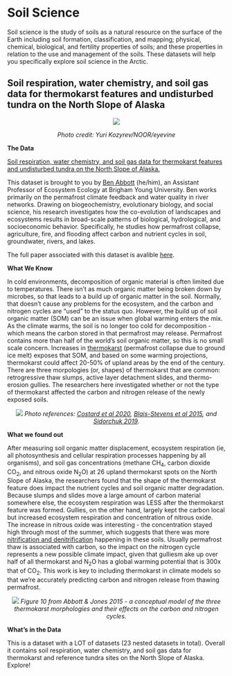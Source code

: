 # **Soil Science** {-#soil} 

Soil science is the study of soils as a natural resource on the surface of the Earth including soil formation, classification, and mapping; physical, chemical, biological, and fertility properties of soils; and these properties in relation to the use and management of the soils. These datasets will help you specifically explore soil science in the Arctic.

##  Soil respiration, water chemistry, and soil gas data for thermokarst features and undisturbed tundra on the North Slope of Alaska {-#new-section}

<center>
![](images/soil1.jpg)

*Photo credit: Yuri Kozyrev/NOOR/eyevine*
<br>
</center> 

<p>
**The Data**

[Soil respiration, water chemistry, and soil gas data for thermokarst features and undisturbed tundra on the North Slope of Alaska.](https://doi.org/10.18739/A23T9D71C)

This dataset is brought to you by [Ben Abbott](https://pws.byu.edu/ben-abbott-lab/about-ben-abbott) (he/him), an Assistant Professor of Ecosystem Ecology at Brigham Young University. Ben works primarily on the permafrost climate feedback and water quality in river networks. Drawing on biogeochemistry, evolutionary biology, and social science, his research investigates how the co-evolution of landscapes and ecosystems results in broad-scale patterns of biological, hydrological, and socioeconomic behavior. Specifically, he studies how permafrost collapse, agriculture, fire, and flooding affect carbon and nutrient cycles in soil, groundwater, rivers, and lakes.

The full paper associated with this dataset is avalible [here](https://onlinelibrary.wiley.com/doi/abs/10.1111/gcb.13069).

**What We Know**

In cold environments, decomposition of organic material is often limited due to temperatures. There isn't as much organic matter being broken down by microbes, so that leads to a build up of organic matter in the soil. Normally, that doesn't cause any problems for the ecosystem, and the carbon and nitrogen cycles are "used" to the status quo. However, the build up of soil organic matter (SOM) can be an issue when global warming enters the mix. As the climate warms, the soil is no longer too cold for decomposition - which means the carbon stored in that permafrost may release. Permafrost contains more than half of the world's soil organic matter, so this is no small scale concern. Increases in [thermokarst](https://www.britannica.com/science/thermokarst) (permafrost collapse due to ground ice melt) exposes that SOM, and based on some warming projections, thermokarst could affect 20-50% of upland areas by the end of the century. There are three morpologies (or, shapes) of thermokarst that are common: retrogressive thaw slumps, active layer detachment slides, and thermo-erosion gullies. The researchers here investigated whether or not the type of thermokarst affected the carbon and nitrogen release of the newly exposed soils.

<center>
![](images/Morphologies.png)
*Photo references: [Costard et al 2020](https://doi.org/10.1029/2020GL091070), [Blais-Stevens et al 2015](https://doi.org/10.1007/978-3-319-09300-0_86), and [Sidorchuk 2019](https://doi.org/10.3390/su12010260).*
<br>
</center> 

**What we found out**

After measuring soil organic matter displacement, ecosystem respiration (ie, all photosynthesis and cellular respiration processes happening by all organisms), and soil gas concentrations (methane CH<sub>4</sub>, carbon dioxide CO<sub>2</sub>, and nitrous oxide N<sub>2</sub>O) at 26 upland thermokarst spots on the North Slope of Alaska, the researchers found that the shape of the thermokarst feature does impact the nutrient cycles and soil organic matter degradation. Because slumps and slides move a large amount of carbon material somewhere else, the ecosystem respiration was LESS after the thermokarst feature was formed. Gullies, on the other hand, largely kept the carbon local but increased ecosystem respiration and concentration of nitrous oxide. The increase in nitrous oxide was interesting - the concentration stayed high through most of the summer, which suggests that there was more [nitrification and denitrification](https://www.nature.com/scitable/knowledge/library/the-nitrogen-cycle-processes-players-and-human-15644632) happening in these soils. Usually permafrost thaw is associated with carbon, so the impact on the nitrogen cycle represents a new possible climate impact, given that gulliesm ake up over half of all thermokarst and N<sub>2</sub>O has a global warming potential that is 300x that of CO<sub>2</sub>. This work is key to including thermokarst in climate models so that we're accurately predicting carbon and nitrogen release from thawing permafrost.

<center>
![](images/Conceptual.png)
*Figure 10 from Abbott & Jones 2015 - a conceptual model of the three thermokarst morphologies and their effects on the carbon and nitrogen cycles.*
</center>

**What's in the Data**

This is a dataset with a LOT of datasets (23 nested datasets in total). Overall it contains soil respiration, water chemistry, and soil gas data for thermokarst and reference tundra sites on the North Slope of Alaska. Explore!
